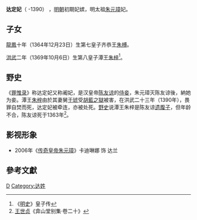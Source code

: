 '''达定妃'''（ -1390） ，[[明朝|明朝]]初期妃嫔，明太祖[[朱元璋|朱元璋]]妃。

==子女==
[[龍鳳_(韓林兒)|龍鳳]]十年（1364年12月23日）生第七皇子齐恭王[[朱榑|朱榑]]。

[[洪武|洪武]]二年（1369年10月6日）生第八皇子潭王[[朱梓|朱梓]]<ref>《[[明史|明史]]》皇子传</ref>。

==野史==
《[[罪惟录|罪惟录]]》称达定妃又称阇妃，是汉皇帝[[陈友谅|陈友谅]]的[[侍妾|侍妾]]，朱元璋灭陈友谅後，納她为妾。潭王[[朱梓|朱梓]]由於其妻舅[[于琥|于琥]]受[[胡藍之獄|胡藍之獄]]被害，在洪武二十三年（1390年），畏罪自焚而死，达定妃被牵连，亦被处死。[[野史|野史]]说潭王朱梓是陈友谅[[遗腹子|遗腹子]]，但年龄不合，陈友谅死于1363年<ref>[[王世贞|王世贞]]《弇山堂别集·卷二十》</ref>。

==影视形象==
*2006年《[[传奇皇帝朱元璋|传奇皇帝朱元璋]]》卡迪琳娜 饰 达兰

== 參考文獻 ==
<div class="references-small">
<references />
</div>

{{明太祖皇室|nocat}}
[[Category:明太祖妃|D]]
[[Category:达姓|Category:达姓]]